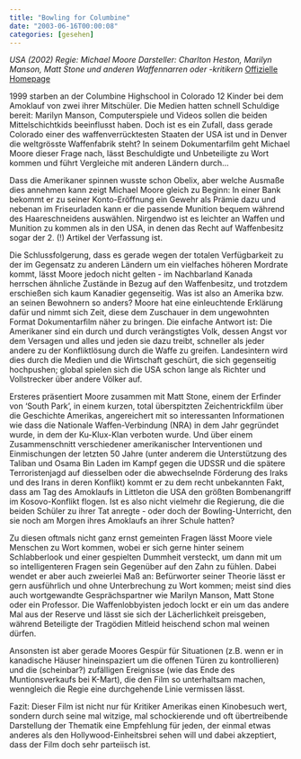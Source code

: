 ```yaml
---
title: "Bowling for Columbine"
date: "2003-06-16T00:00:08"
categories: [gesehen]
---
```


*USA (2002)
Regie: Michael Moore
Darsteller: Charlton Heston, Marilyn Manson, Matt Stone und anderen Waffennarren oder -kritikern*
[Offizielle Homepage](http://www.bowling-for-columbine.de/)

1999 starben an der Columbine Highschool in Colorado 12 Kinder bei dem Amoklauf von zwei ihrer Mitschüler. Die Medien hatten schnell Schuldige bereit: Marilyn Manson, Computerspiele und Videos sollen die beiden Mittelschichtkids beeinflusst haben. Doch ist es ein Zufall, dass gerade Colorado einer des waffenverrücktesten Staaten der USA ist und in Denver die weltgrösste Waffenfabrik steht? In seinem Dokumentarfilm geht Michael Moore dieser Frage nach, lässt Beschuldigte und Unbeteiligte zu Wort kommen und führt Vergleiche mit anderen Ländern durch...

Dass die Amerikaner spinnen wusste schon Obelix, aber welche Ausmaße dies annehmen kann zeigt Michael Moore gleich zu Beginn: In einer Bank bekommt er zu seiner Konto-Eröffnung ein Gewehr als Prämie dazu und nebenan im Friseurladen kann er die passende Munition bequem während des Haareschneidens auswählen. Nirgendwo ist es leichter an Waffen und Munition zu kommen als in den USA, in denen das Recht auf Waffenbesitz sogar der 2. (!) Artikel der Verfassung ist.

Die Schlussfolgerung, dass es gerade wegen der totalen Verfügbarkeit zu der im Gegensatz zu anderen Ländern um ein vielfaches höheren Mordrate kommt, lässt Moore jedoch nicht gelten - im Nachbarland Kanada herrschen ähnliche Zustände in Bezug auf den Waffenbesitz, und trotzdem erschießen sich kaum Kanadier gegenseitig. Was ist also an Amerika bzw. an seinen Bewohnern so anders? Moore hat eine einleuchtende Erklärung dafür und nimmt sich Zeit, diese dem Zuschauer in dem ungewohnten Format Dokumentarfilm näher zu bringen. Die einfache Antwort ist: Die Amerikaner sind ein durch und durch verängstigtes Volk, dessen Angst vor dem Versagen und alles und jeden sie dazu treibt, schneller als jeder andere zu der Konfliktlösung durch die Waffe zu greifen. Landesintern wird dies durch die Medien und die Wirtschaft geschürt, die sich gegenseitig hochpushen; global spielen sich die USA schon lange als Richter und Vollstrecker über andere Völker auf.

Ersteres präsentiert Moore zusammen mit Matt Stone, einem der Erfinder von 'South Park', in einem kurzen, total überspitzten Zeichentrickfilm über die Geschichte Amerikas, angereichert mit so interessanten Informationen wie dass die Nationale Waffen-Verbindung (NRA) in dem Jahr gegründet wurde, in dem der Ku-Klux-Klan verboten wurde. Und über einem Zusammenschnitt verschiedener amerikanischer Interventionen und Einmischungen der letzten 50 Jahre (unter anderem die Unterstützung des Taliban und Osama Bin Laden im Kampf gegen die UDSSR und die spätere Terroristenjagd auf diesselben oder die abwechselnde Förderung des Iraks und des Irans in deren Konflikt) kommt er zu dem recht unbekannten Fakt, dass am Tag des Amoklaufs in Littleton die USA den größten Bombenangriff im Kosovo-Konflikt flogen. Ist es also nicht vielmehr die Regierung, die die beiden Schüler zu ihrer Tat anregte - oder doch der Bowling-Unterricht, den sie noch am Morgen ihres Amoklaufs an ihrer Schule hatten?

Zu diesen oftmals nicht ganz ernst gemeinten Fragen lässt Moore viele Menschen zu Wort kommen, wobei er sich gerne hinter seinem Schlabberlook und einer gespielten Dummheit versteckt, um dann mit um so intelligenteren Fragen sein Gegenüber auf den Zahn zu fühlen. Dabei wendet er aber auch zweierlei Maß an: Befürworter seiner Theorie lässt er gern ausführlich und ohne Unterbrechung zu Wort kommen; meist sind dies auch wortgewandte Gesprächspartner wie Marilyn Manson, Matt Stone oder ein Professor. Die Waffenlobbyisten jedoch lockt er ein um das andere Mal aus der Reserve und lässt sie sich der Lächerlichkeit preisgeben, während Beteiligte der Tragödien Mitleid heischend schon mal weinen dürfen.

Ansonsten ist aber gerade Moores Gespür für Situationen (z.B. wenn er in kanadische Häuser hineinspaziert um die offenen Türen zu kontrollieren) und die (scheinbar?) zufälligen Ereignisse (wie das Ende des Muntionsverkaufs bei K-Mart), die den Film so unterhaltsam machen, wenngleich die Regie eine durchgehende Linie vermissen lässt.

Fazit: Dieser Film ist nicht nur für Kritiker Amerikas einen Kinobesuch wert, sondern durch seine mal witzige, mal schockierende und oft übertreibende Darstellung der Thematik eine Empfehlung für jeden, der einmal etwas anderes als den Hollywood-Einheitsbrei sehen will und dabei akzeptiert, dass der Film doch sehr parteiisch ist.
